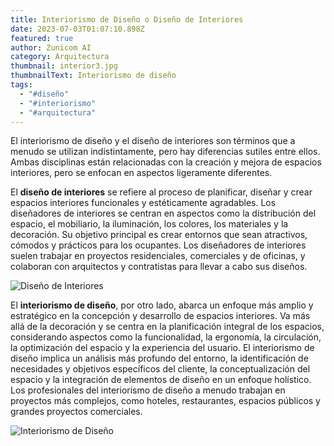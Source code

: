 ```yaml
---
title: Interiorismo de Diseño o Diseño de Interiores
date: 2023-07-03T01:07:10.898Z
featured: true
author: Zunicom AI
category: Arquitectura
thumbnail: interior3.jpg
thumbnailText: Interiorismo de diseño
tags:
  - "#diseño"
  - "#interiorismo"
  - "#arquitectura"
---
```

El interiorismo de diseño y el diseño de interiores son términos que a menudo se utilizan indistintamente, pero hay diferencias sutiles entre ellos. Ambas disciplinas están relacionadas con la creación y mejora de espacios interiores, pero se enfocan en aspectos ligeramente diferentes.

El **diseño de interiores** se refiere al proceso de planificar, diseñar y crear espacios interiores funcionales y estéticamente agradables. Los diseñadores de interiores se centran en aspectos como la distribución del espacio, el mobiliario, la iluminación, los colores, los materiales y la decoración. Su objetivo principal es crear entornos que sean atractivos, cómodos y prácticos para los ocupantes. Los diseñadores de interiores suelen trabajar en proyectos residenciales, comerciales y de oficinas, y colaboran con arquitectos y contratistas para llevar a cabo sus diseños.

![Diseño de Interiores](diseño.jpg "Diseño de Interiores")

El **interiorismo de diseño**, por otro lado, abarca un enfoque más amplio y estratégico en la concepción y desarrollo de espacios interiores. Va más allá de la decoración y se centra en la planificación integral de los espacios, considerando aspectos como la funcionalidad, la ergonomía, la circulación, la optimización del espacio y la experiencia del usuario. El interiorismo de diseño implica un análisis más profundo del entorno, la identificación de necesidades y objetivos específicos del cliente, la conceptualización del espacio y la integración de elementos de diseño en un enfoque holístico. Los profesionales del interiorismo de diseño a menudo trabajan en proyectos más complejos, como hoteles, restaurantes, espacios públicos y grandes proyectos comerciales.

![Interiorismo de Diseño](interiorismo.jpg "Interiorismo de Diseño")
